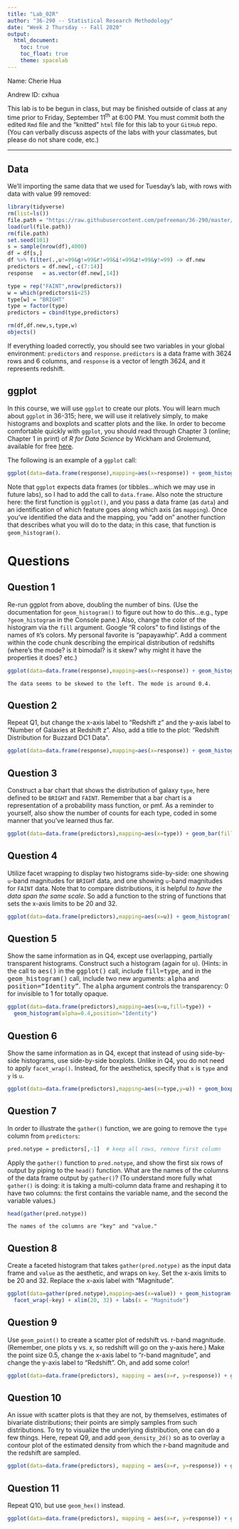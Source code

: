 ```yaml
---
title: "Lab_02R"
author: "36-290 -- Statistical Research Methodology"
date: "Week 2 Thursday -- Fall 2020"
output: 
  html_document:
    toc: true
    toc_float: true
    theme: spacelab
---
```


Name: Cherie Hua

Andrew ID: cxhua

This lab is to be begun in class, but may be finished outside of class at any time prior to Friday, September 11<sup>th</sup> at 6:00 PM. You must commit both the edited `Rmd` file and the "knitted" `html` file for this lab to your `GitHub` repo. (You can verbally discuss aspects of the labs with your classmates, but please do not share code, etc.)

---

## Data

We'll importing the same data that we used for Tuesday's lab, with rows with data with value 99 removed:
```r
library(tidyverse)
rm(list=ls())
file.path = "https://raw.githubusercontent.com/pefreeman/36-290/master/EXAMPLE_DATASETS/BUZZARD/Buzzard_DC1.Rdata"
load(url(file.path))
rm(file.path)
set.seed(101)
s = sample(nrow(df),4000)
df = df[s,]
df %>% filter(.,u!=99&g!=99&r!=99&i!=99&z!=99&y!=99) -> df.new
predictors = df.new[,-c(7:14)]
response   = as.vector(df.new[,14])

type = rep("FAINT",nrow(predictors))
w = which(predictors$i<25)
type[w] = "BRIGHT"
type = factor(type)
predictors = cbind(type,predictors)

rm(df,df.new,s,type,w)
objects()
```

If everything loaded correctly, you should see two variables in your global environment: `predictors` and `response`. `predictors` is a data frame with 3624 rows and 6 columns, and `response` is a vector of length 3624, and it represents redshift.

## ggplot

In this course, we will use `ggplot` to create our plots. You will learn much about `ggplot` in 36-315; here, we will use it relatively simply, to make histograms and boxplots and scatter plots and the like. In order to become comfortable quickly with `ggplot`, you should read through Chapter 3 (online; Chapter 1 in print) of *R for Data Science* by Wickham and Grolemund, available for free <a href="http://r4ds.had.co.nz/">here</a>.

The following is an example of a `ggplot` call:
```r
ggplot(data=data.frame(response),mapping=aes(x=response)) + geom_histogram()
```

Note that `ggplot` expects data frames (or tibbles...which we may use in future labs), so I had to add the call to `data.frame`. Also note the structure here: the first function is `ggplot()`, and you pass a data frame (as `data`) and an identification of which feature goes along which axis (as `mapping`). Once you've identified the data and the mapping, you "add on" another function that describes what you will do to the data; in this case, that function is `geom_histogram()`.

# Questions

## Question 1

Re-run ggplot from above, doubling the number of bins. (Use the documentation for `geom_histogram()` to figure out how to do this...e.g., type `?geom_histogram` in the Console pane.) Also, change the color of the histogram via the `fill` argument. Google "R colors" to find listings of the names of `R`'s colors. My personal favorite is "papayawhip". Add a comment within the code chunk describing the empirical distribution of redshifts (where's the mode? is it bimodal? is it skew? why might it have the properties it does? etc.)
```r
ggplot(data=data.frame(response),mapping=aes(x=response)) + geom_histogram(fill = 'olivedrab1', bins = 60)
```
```
The data seems to be skewed to the left. The mode is around 0.4.
```

## Question 2

Repeat Q1, but change the x-axis label to "Redshift z" and the y-axis label to "Number of Galaxies at Redshift z". Also, add a title to the plot: "Redshift Distribution for Buzzard DC1 Data".
```r
ggplot(data=data.frame(response),mapping=aes(x=response)) + geom_histogram(fill = 'olivedrab1', bins = 60) + labs(x = "Redshift z", y = "Number of Galaxies at Redshift z")
```

## Question 3

Construct a bar chart that shows the distribution of galaxy `type`, here defined to be `BRIGHT` and `FAINT`. Remember that a bar chart is a representation of a probability mass function, or pmf. As a reminder to yourself, also show the number of counts for each type, coded in some manner that you've learned thus far.
```r
ggplot(data=data.frame(predictors),mapping=aes(x=type)) + geom_bar(fill = 'olivedrab1')
```

## Question 4

Utilize facet wrapping to display two histograms side-by-side: one showing `u`-band magnitudes for `BRIGHT` data, and one showing `u`-band magnitudes for `FAINT` data. Note that to compare distributions, it is helpful *to have the data span the same scale*. So add a function to the string of functions that sets the x-axis limits to be 20 and 32.
```r
ggplot(data=data.frame(predictors),mapping=aes(x=u)) + geom_histogram(fill = 'olivedrab1', bins = 60) + xlim(20, 32) + facet_wrap(~ type)
```

## Question 5

Show the same information as in Q4, except use overlapping, partially transparent histograms. Construct such a histogram (again for <tt>u</tt>). (Hints: in the call to <tt>aes()</tt> in the <tt>ggplot()</tt> call, include <tt>fill=type</tt>, and in the <tt>geom_histogram()</tt> call, include two new arguments: <tt>alpha</tt> and <tt>position="Identity"</tt>. The <tt>alpha</tt> argument controls the transparency: 0 for invisible to 1 for totally opaque.
```r
ggplot(data=data.frame(predictors),mapping=aes(x=u,fill=type)) + 
  geom_histogram(alpha=0.4,position="Identity")
```

## Question 6

Show the same information as in Q4, except that instead of using side-by-side histograms, use side-by-side boxplots. Unlike in Q4, you do not need to apply `facet_wrap()`. Instead, for the aesthetics, specify that `x` is `type` and `y` is `u`.
```r
ggplot(data=data.frame(predictors),mapping=aes(x=type,y=u)) + geom_boxplot(fill = 'olivedrab1') 
```

## Question 7

In order to illustrate the `gather()` function, we are going to remove the `type` column from `predictors`:
```r
pred.notype = predictors[,-1]  # keep all rows, remove first column
```
Apply the `gather()` function to `pred.notype`, and show the first six rows of output by piping to the `head()` function. What are the names of the columns of the data frame output by `gather()`? (To understand more fully what `gather()` is doing: it is taking a multi-column data frame and reshaping it to have two columns: the first contains the variable name, and the second the variable values.)
```r
head(gather(pred.notype))
```
```
The names of the columns are "key" and "value."
```

## Question 8

Create a faceted histogram that takes `gather(pred.notype)` as the input data frame and `value` as the aesthetic, and wraps on `key`. Set the x-axis limits to be 20 and 32. Replace the x-axis label with "Magnitude".
```r
ggplot(data=gather(pred.notype),mapping=aes(x=value)) + geom_histogram(fill="olivedrab1") +
  facet_wrap(~key) + xlim(20, 32) + labs(x = "Magnitude")
```

## Question 9

Use `geom_point()` to create a scatter plot of redshift vs. r-band magnitude. (Remember, one plots y vs. x, so redshift will go on the y-axis here.) Make the point size 0.5, change the x-axis label to "r-band magnitude", and change the y-axis label to "Redshift". Oh, and add some color! 
```r
ggplot(data=data.frame(predictors), mapping = aes(x=r, y=response)) + geom_point(color = "olivedrab1", size=0.5) + labs(x = "r-band magnitude", y = "Redshift")
```

## Question 10

An issue with scatter plots is that they are not, by themselves, estimates of bivariate distributions; their points are simply samples from such distributions. To try to visualize the underlying distribution, one can do a few things. Here, repeat Q9, and add `geom_density_2d()` so as to overlay a contour plot of the estimated density from which the r-band magnitude and the redshift are sampled.
```r
ggplot(data=data.frame(predictors), mapping = aes(x=r, y=response)) + geom_point(color = "olivedrab1", size=0.5) + labs(x = "r-band magnitude", y = "Redshift") + geom_density_2d()
```

## Question 11

Repeat Q10, but use `geom_hex()` instead.
```r
ggplot(data=data.frame(predictors), mapping = aes(x=r, y=response)) + geom_point(color = "olivedrab1", size=0.5) + labs(x = "r-band magnitude", y = "Redshift") + geom_hex()
```
